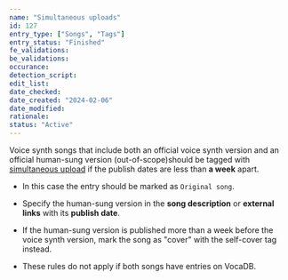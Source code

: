 ```yaml
---
name: "Simultaneous uploads"
id: 127
entry_type: ["Songs", "Tags"]
entry_status: "Finished"
fe_validations:
be_validations:
occurance:
detection_script:
edit_list:
date_checked:
date_created: "2024-02-06"
date_modified:
rationale:
status: "Active"
---
```


Voice synth songs that include both an official voice synth version and an official human-sung version (out-of-scope)should be tagged with [simultaneous upload](https://vocadb.net/T/4946) if the publish dates are less than **a week** apart. 

- In this case the entry should be marked as `Original song`.

- Specify the human-sung version in the **song description** or **external links** with its **publish date**.

- If the human-sung version is published more than a week before the voice synth version, mark the song as "cover" with the self-cover tag instead.

- These rules do not apply if both songs have entries on VocaDB.
